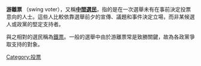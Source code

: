 {{expand|time=2014-01-06T21:55:48+00:00}}
{{unreferenced|time=2014-01-06T21:55:48+00:00}}
'''游離票''' （swing voter），又稱'''[[中間選民|中間選民]]'''，指的是在一次選舉未有在事前決定投票意向的人士。這些人比較依靠選舉前夕的宣傳、議題和事件決定立場，而非某候選人或政黨的堅定支持者。

與之相對的選民稱為[[鐵票|鐵票]]。一般的選舉中由於游離票常是致勝關鍵，故為各政黨爭取支持的對象。

[[Category:投票|Category:投票]]